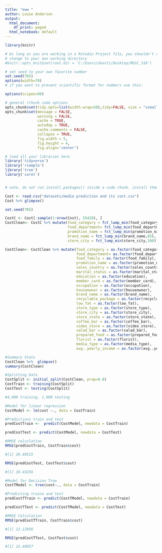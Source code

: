 ---
title: "eww "
author: Louie Anderson
output:
  html_document:
    df_print: paged
  html_notebook: default
---

```{r setup, include=FALSE}
library(knitr)

# As long as you are working in a Rstudio Project file, you shouldn't need to 'hard code' directories like this 
# change to your own working directory
#knitr::opts_knit$set(root.dir = 'C:/Users/doosti/Desktop/MGSC_310')

# set seed to your own favorite number
set.seed(765)
options(width=70)
# if you want to prevent scientific format for numbers use this:

options(scipen=99)

# general rchunk code options
opts_chunk$set(tidy.opts=list(width.wrap=50),tidy=FALSE, size = "vsmall")
opts_chunk$set(message = FALSE,
               warning = FALSE,
               cache = TRUE,
               autodep = TRUE,
               cache.comments = FALSE,
               collapse = TRUE,
               fig.width = 5,  
               fig.height = 4,
               fig.align='center')


```

```{r setup_2}

# load all your libraries here
library('tidyverse')
library('rsample')
library('tree')
library('caret')


# note, do not run install.packages() inside a code chunk. install them in the console outside of a code chunk. 
```



```{r}
Cost <- read.csv("datasets/media prediction and its cost.csv")
Cost %>% glimpse()

set.seed(765)

CostC <- Cost[-sample(1:nrow(Cost), 55428), ]
CostClean<- CostC %>% mutate(food_category = fct_lump_min(food_category,125),
                             food_department= fct_lump_min(food_department,175),
                             promotion_name = fct_lump_min(promotion_name,125),
                             brand_name = fct_lump_min(brand_name,85),
                             store_city = fct_lump_min(store_city,100))

CostClean<- CostClean %>% mutate(food_category = as.factor(food_category),
                                 food_department= as.factor(food_department),
                                 food_family = as.factor(food_family),
                                 promotion_name = as.factor(promotion_name),
                                 sales_country = as.factor(sales_country),
                                 marital_status = as.factor(marital_status),
                                 education = as.factor(education),
                                 member_card = as.factor(member_card),
                                 occupation = as.factor(occupation),
                                 houseowner = as.factor(houseowner),
                                 brand_name = as.factor(brand_name),
                                 recyclable_package = as.factor(recyclable_package),
                                 low_fat = as.factor(low_fat),
                                 store_type = as.factor(store_type),
                                 store_city = as.factor(store_city),
                                 store_state = as.factor(store_state),
                                 coffee_bar = as.factor(coffee_bar),
                                 video_store = as.factor(video_store),
                                 salad_bar = as.factor(salad_bar),
                                 prepared_food = as.factor(prepared_food),
                                 florist = as.factor(florist),
                                 media_type = as.factor(media_type),
                                 avg..yearly_income = as.factor(avg..yearly_income))

```



```{r}

#Summary Stats
CostClean %>%  glimpse()
summary(CostClean)

```


```{r}

#Splitting Data
CostSplit <- initial_split(CostClean, prop=0.8)
CostTrain <- training(CostSplit)
CostTest <- testing(CostSplit)

#4,000 training, 1,000 testing
```


```{r}
#Model for linear regression
CostModel <- lm(cost ~., data = CostTrain)

#Predictions train and test
predCostTrain <-  predict(CostModel, newdata = CostTrain)

predCostTest <- predict(CostModel, newdata = CostTest)

```



```{r}
#RMSE calculation
RMSE(predCostTrain, CostTrain$cost)

#[1] 26.49515

RMSE(predCostTest, CostTest$cost)

#[1] 26.43256
```



```{r}
#Model for Decision Tree
CostTModel <- tree(cost~., data = CostTrain)

#Predicting traina and test
predCostTTrain <- predict(CostTModel, newdata = CostTrain)

predCostTTest <- predict(CostTModel, newdata = CostTest)

#RMSE Calculation
RMSE(predCostTTrain, CostTrain$cost)

#[1] 22.12956

RMSE(predCostTTest, CostTest$cost)

#[1] 22.49857

```


